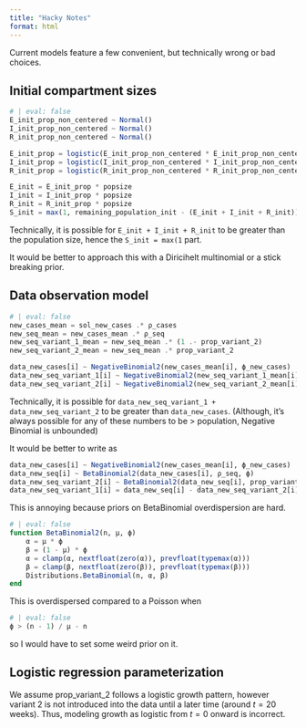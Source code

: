 ```yaml
---
title: "Hacky Notes"
format: html
---
```


Current models feature a few convenient, but technically wrong or bad choices.

## Initial compartment sizes
```julia
# | eval: false
E_init_prop_non_centered ~ Normal()
I_init_prop_non_centered ~ Normal()
R_init_prop_non_centered ~ Normal()

E_init_prop = logistic(E_init_prop_non_centered * E_init_prop_non_centered_scale + E_init_prop_non_centered_loc)
I_init_prop = logistic(I_init_prop_non_centered * I_init_prop_non_centered_scale + I_init_prop_non_centered_loc)
R_init_prop = logistic(R_init_prop_non_centered * R_init_prop_non_centered_scale + R_init_prop_non_centered_loc)

E_init = E_init_prop * popsize
I_init = I_init_prop * popsize
R_init = R_init_prop * popsize
S_init = max(1, remaining_population_init - (E_init + I_init + R_init))
```

Technically, it is possible for `E_init + I_init + R_init` to be greater than the population size, hence the `S_init = max(1` part.

It would be better to approach this with a Diricihelt multinomial or a stick breaking prior.


## Data observation model


```julia
# | eval: false
new_cases_mean = sol_new_cases .* ρ_cases
new_seq_mean = new_cases_mean .* ρ_seq
new_seq_variant_1_mean = new_seq_mean .* (1 .- prop_variant_2)
new_seq_variant_2_mean = new_seq_mean .* prop_variant_2

data_new_cases[i] ~ NegativeBinomial2(new_cases_mean[i], ϕ_new_cases)
data_new_seq_variant_1[i] ~ NegativeBinomial2(new_seq_variant_1_mean[i], ϕ_new_seq)
data_new_seq_variant_2[i] ~ NegativeBinomial2(new_seq_variant_2_mean[i], ϕ_new_seq)
```

Technically, it is possible for `data_new_seq_variant_1 + data_new_seq_variant_2` to be greater than `data_new_cases`.
(Although, it's always possible for any of these numbers to be > population, Negative Binomial is unbounded)

It would be better to write as

```julia
data_new_cases[i] ~ NegativeBinomial2(new_cases_mean[i], ϕ_new_cases)
data_new_seq[i] ~ BetaBinomial2(data_new_cases[i], ρ_seq, ϕ)
data_new_seq_variant_2[i] ~ BetaBinomial2(data_new_seq[i], prop_variant_2[i], ϕ)
data_new_seq_variant_1[i] = data_new_seq[i] - data_new_seq_variant_2[i]
```

This is annoying because priors on BetaBinomial overdispersion are hard.

```julia
# | eval: false
function BetaBinomial2(n, μ, ϕ)
    α = μ * ϕ
    β = (1 - μ) * ϕ
    α = clamp(α, nextfloat(zero(α)), prevfloat(typemax(α)))
    β = clamp(β, nextfloat(zero(β)), prevfloat(typemax(β)))
    Distributions.BetaBinomial(n, α, β)
end
```

This is overdispersed compared to a Poisson when

```julia
# | eval: false
ϕ > (n - 1) / μ - n
```

so I would have to set some weird prior on it.

## Logistic regression parameterization

We assume prop_variant_2 follows a logistic growth pattern, however variant 2 is not introduced into the data until a later time (around $t = 20$ weeks).
Thus, modeling growth as logistic from $t = 0$ onward is incorrect.